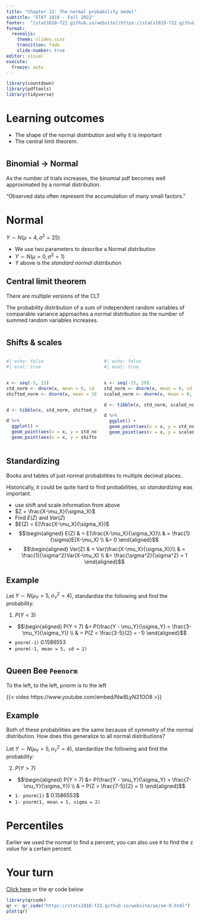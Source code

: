 ```yaml
---
title: "Chapter 12: The normal probability model"
subtitle: "STAT 1010 - Fall 2022"
footer:  "[stat1010-f22.github.io/website](https://stats1010-f22.github.io/website/)"
format: 
  revealjs: 
    theme: slides.scss
    transition: fade
    slide-number: true
editor: visual
execute:
  freeze: auto
---
```


```r
library(countdown)
library(pdftools)
library(tidyverse)
```

# Learning outcomes

::: incremental
- The shape of the normal distribution and why it is important
- The central limit theorem.
:::

# {background-iframe="https://nzgwynn.shinyapps.io/limit_bin_normal/"}

## Binomial -> Normal

As the number of trials increases, the binomial pdf becomes well approximated by a normal distribution.

"Observed data often represent the accumulation of many small factors."

# Normal

$Y \sim N(\mu = 4, \sigma^2 = 25)$

::: incremental
- We use two parameters to describe a Normal distribution
- $Y \sim N(\mu = 0, \sigma^2 = 1)$ 
- $Y$ above is the *standard normal distribution*
:::

## Central limit theorem

::: notes
There are multiple versions of the CLT
:::

The probability distribution of a sum of independent random variables of comparable variance approaches a normal distribution as the number of summed random variables increases.

#  {background-iframe="https://rodrigojpereira.shinyapps.io/mstdteacher/"}

## Shifts & scales

::: columns
::: {.column width="50%"}
```r
#| echo: false
#| eval: true


x <- seq(-5, 15)
std_norm <- dnorm(x, mean = 0, sd = 1)
shifted_norm <- dnorm(x, mean = 10, sd = 1)


d <- tibble(x, std_norm, shifted_norm)

d %>% 
  ggplot() +
  geom_point(aes(x = x, y = std_norm)) +
  geom_point(aes(x = x, y = shifted_norm))

```
:::

::: {.column width="50%"}
```r
#| echo: false
#| eval: true


x <- seq(-15, 20)
std_norm <- dnorm(x, mean = 0, sd = 1)
scaled_norm <- dnorm(x, mean = 0, sd = 5)

d <- tibble(x, std_norm, scaled_norm)

d %>% 
  ggplot() +
  geom_point(aes(x = x, y = std_norm)) +
  geom_point(aes(x = x, y = scaled_norm))
```
:::
:::

## Standardizing {.smaller}

::: notes
Books and tables of just normal probabilities to multiple decimal places.
:::

Historically, it could be quite hard to find probabilities, so *standardizing* was important.

::: incremental
- use shift and scale information from above
- $Z = \frac{X-\mu_X}{\sigma_X}$
- Find $E(Z)$ and $Var(Z)$
- $E(Z) = E(\frac{X-\mu_X}{\sigma_X})$
- $$\begin{aligned}
E(Z) & = E(\frac{X-\mu_X}{\sigma_X})\\ 
 & = \frac{1}{\sigma}E(X-\mu_X) \\
 &= 0
 \end{aligned}$$
- $$\begin{aligned}
Var(Z) & = Var(\frac{X-\mu_X}{\sigma_X})\\ 
 & = \frac{1}{\sigma^2}Var(X-\mu_X) \\
 &= \frac{\sigma^2}{\sigma^2} = 1
 \end{aligned}$$
:::


## Example

Let $Y \sim N(\mu_Y = 5, \sigma_Y^2 = 4)$, standardize the following and find the probability:

::: incremental
1. $P(Y < 3)$
- $$\begin{aligned}
P(Y < 7) &= P(\frac{Y - \mu_Y}{\sigma_Y} < \frac{3-\mu_Y}{\sigma_Y}) \\ 
 & = P(Z < \frac{3-5}{2} = -1)
 \end{aligned}$$
 - `pnorm(-1)` $0.1586553$
 - `pnorm(-1, mean = 5, sd = 2)`
:::



#  {background-image="lec_11-things/p_less_neg_1.png" background-size="contain"}

## Queen Bee `Peenorm`

::: notes
To the left, to the left, pnorm is to the left
:::

{{< video https://www.youtube.com/embed/Nw8LyN21OO8 >}}


## Example

::: notes
Both of these probabilities are the same because of *symmetry* of the normal distribution. How does this generalize to all normal distributions?
:::

Let $Y \sim N(\mu_Y = 5, \sigma_Y^2 = 4)$, standardize the following and find the probability:

::: incremental
2. $P(Y > 7)$
- $$\begin{aligned}
P(Y > 7) &= P(\frac{Y - \mu_Y}{\sigma_Y} > \frac{7-\mu_Y}{\sigma_Y}) \\ 
 & = P(Z > \frac{7-5}{2} = 1)
 \end{aligned}$$
- `1- pnorm(1)` $ 0.1586553$ 
- `1- pnorm(1, mean = 5, sigma = 2)`
:::

#  {background-image="lec_11-things/p_greater_1.png" background-size="contain"}


#  {background-image="lec_11-things/emperical_rule.png" background-size="contain"}


#  {background-image="lec_11-things/q_norm.png" background-size="contain"}

# Percentiles
::: notes
Earlier we used the normal to find a percent, you can also use `R` to find the z value for a certain percent.
:::





# Your turn

[Click here](https://stats1010-f22.github.io/website/ae/ae-8.html) or the qr code below

```r
library(qrcode)
qr <- qr_code("https://stats1010-f22.github.io/website/ae/ae-9.html")
plot(qr)
```

